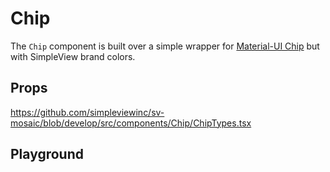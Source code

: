 
<Meta title="Components/Chip/Readme"/>

# Chip

The `Chip` component is built over a simple wrapper for [Material-UI Chip](https://material-ui.com/components/chips/) but with SimpleView brand colors.

## Props

https://github.com/simpleviewinc/sv-mosaic/blob/develop/src/components/Chip/ChipTypes.tsx

## Playground

<Preview withSource="none">
	<stories.Playground />
</Preview>